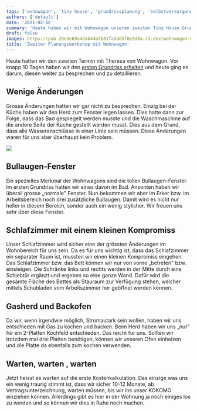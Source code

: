 ```yaml
---
tags: ['wohnwagon', 'tiny house', 'grundrissplanung', 'selbstversorgung', 'inneneinrichtung']
authors: ['default']
date: '2021-02-16'
summary: 'Heute haben wir mit Wohnwagon unseren zweiten Tiny House Grundriss besprochen und kleinere Änderungen vorgenommen. Nun warten wir auf die erste Kostenkalkulation.'
draft: false
images: https://pub-29ede69a4da644b9b81fa3dd5f8e9d6a.r2.dev/wohnwagon-erker-start.webp
title: 'Zweiter Planungsworkshop mit Wohnwagon'
---
```


Heute hatten wir den zweiten Termin mit Theresa von Wohnwagon. Vor knapp 10
Tagen haben wir den [ersten Grundriss erhalten](https://www.kokomo.house/unser-erster-grundrissplan-ist-da/) und heute ging es darum, diesen
weiter zu besprechen und zu detaillieren.

## Wenige Änderungen

Grosse Änderungen hatten wir gar nicht zu besprechen. Einzig bei der Küche
haben wir den Herd zum Fenster legen lassen. Dies hatte dann zur Folge, dass
das Bad gespiegelt werden musste und die Waschmaschine auf die andere Seite
der Küche gestellt werden musst. Dies aus dem Grund, dass alle
Wasseranschlüsse in einer Linie sein müssen. Diese Änderungen waren für uns
aber überhaupt kein Problem.

![]({IMAGE_PATH}/zweiter-grundriss-wohnwagon.webp)

## Bullaugen-Fenster

Ein spezielles Merkmal der Wohnwagons sind die tollen Bullaugen-Fenster. Im
ersten Grundriss hatten wir eines davon im Bad. Ansonten haben wir überall
grosse „normale" Fenster. Nun bekommen wir aber im Erker bzw. im
Arbeitsbereich noch drei zusätzliche Bullaugen. Damit wird es nicht nur heller
in diesem Bereich, sonder auch ein wenig stylisher. Wir freuen uns sehr über
diese Fenster.

## Schlafzimmer mit einem kleinen Kompromiss

Unser Schlafzimmer wird sicher eine der grössten Änderungen im Wohnbereich für
uns sein. Da es für uns wichtig ist, dass das Schlafzimmer ein separater Raum
ist, mussten wir einen kleinen Kompromiss eingehen. Das Schlafzimmer bzw. das
Bett können wir nur von vorne „betreten" bzw. einsteigen. Die Schränke links
und rechts werden in der Mitte durch eine Schiebtür ergänzt und ergeben so
eine ganze Wand. Dafür wird die gesamte Fläche des Bettes als Stauraum zur
Verfügung stehen, welcher mittels Schubladen vom Arbeitszimmer her geöffnet
werden können.

## Gasherd und Backofen

Da wir, wenn irgendwie möglich, Stromautark sein wollen, haben wir uns
entschieden mit Gas zu kochen und backen. Beim Herd haben wir uns „nur" für
ein 2-Platten Kochfeld entschieden. Das reicht für uns. Sollten wir trotzdem
mal drei Platten benötigen, können wir unseren Ofen einheizen und die Platte
da ebenfalls zum kochen verwenden.

## Warten, warten , warten

Jetzt heisst es warten auf die erste Kostenkalkulation. Das einzige was uns
ein wenig traurig stimmt ist, dass wir sicher 10-12 Monate, ab
Vertragsunterzeichnung, warten müssen, bis wir ins unser KOKOMO einziehen
können. Allerdings gibt es hier in der Wohnung ja noch einiges los zu werden
und so können wir dies in Ruhe noch machen.
